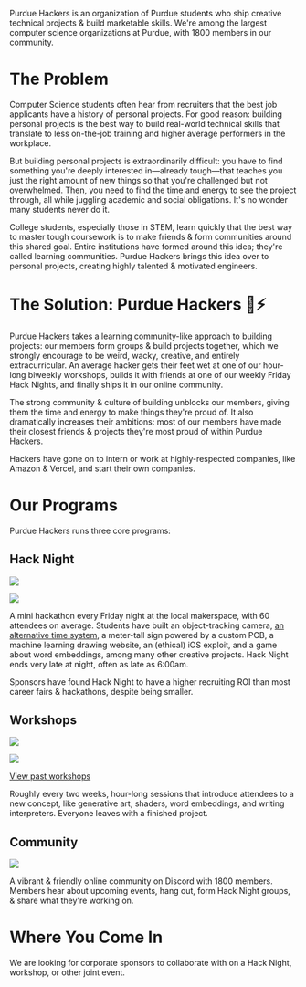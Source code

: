 
Purdue Hackers is an organization of Purdue students who ship creative technical projects & build marketable skills. We're among the largest computer science organizations at Purdue, with 1800 members in our community.

# The Problem

Computer Science students often hear from recruiters that the best job applicants have a history of personal projects. For good reason: building personal projects is the best way to build real-world technical skills that translate to less on-the-job training and higher average performers in the workplace.

But building personal projects is extraordinarily difficult: you have to find something you're deeply interested in—already tough—that teaches you just the right amount of new things so that you're challenged but not overwhelmed. Then, you need to find the time and energy to see the project through, all while juggling academic and social obligations. It's no wonder many students never do it.

College students, especially those in STEM, learn quickly that the best way to master tough coursework is to make friends & form communities around this shared goal. Entire institutions have formed around this idea; they're called learning communities. Purdue Hackers brings this idea over to personal projects, creating highly talented & motivated engineers.

# The Solution: Purdue Hackers 💛⚡

Purdue Hackers takes a learning community-like approach to building projects: our members form groups & build projects together, which we strongly encourage to be weird, wacky, creative, and entirely extracurricular. An average hacker gets their feet wet at one of our hour-long biweekly workshops, builds it with friends at one of our weekly Friday Hack Nights, and finally ships it in our online community.

The strong community & culture of building unblocks our members, giving them the time and energy to make things they're proud of. It also dramatically increases their ambitions: most of our members have made their closest friends & projects they're most proud of within Purdue Hackers.

Hackers have gone on to intern or work at highly-respected companies, like Amazon & Vercel, and start their own companies.

# Our Programs

Purdue Hackers runs three core programs:

## Hack Night

<Grid>

![](/img/sponsor/hack-night-3.jpg)

![](/img/sponsor/hack-night-2.jpg)

</Grid>

A mini hackathon every Friday night at the local makerspace, with 60 attendees on average. Students have built an object-tracking camera, [an alternative time system](https://lightning-time.vercel.app/), a meter-tall sign powered by a custom PCB, a machine learning drawing website, an (ethical) iOS exploit, and a game about word embeddings, among many other creative projects. Hack Night ends very late at night, often as late as 6:00am.

<Tip>

<p className="text-base">
  Sponsors have found Hack Night to have a higher recruiting ROI than most
  career fairs & hackathons, despite being smaller.
</p>

</Tip>

## Workshops

<Grid>

![](/img/sponsor/workshop-1.jpg)

![](/img/sponsor/workshop-2.jpg)

</Grid>

[View past workshops](https://events.purduehackers.com)

Roughly every two weeks, hour-long sessions that introduce attendees to a new concept, like generative art, shaders, word embeddings, and writing interpreters. Everyone leaves with a finished project.

## Community

<Grid>

![](/img/sponsor/community-circles.png)

A vibrant & friendly online community on Discord with 1800 members. Members hear about upcoming events, hang out, form Hack Night groups, & share what they're working on.

</Grid>

# Where You Come In

We are looking for corporate sponsors to collaborate with on a Hack Night, workshop, or other joint event.

